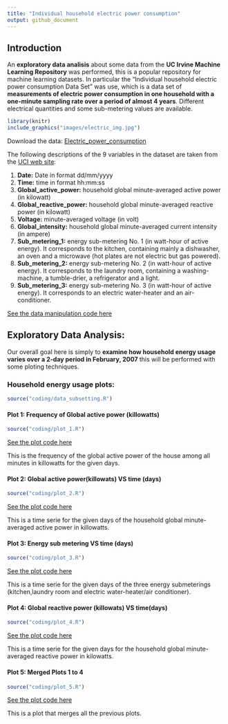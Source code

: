 ---
title: "Individual household electric power consumption"
output: github_document
---

## Introduction

An **exploratory data analisis** about some data from the **UC Irvine Machine Learning Repository** was performed, this is a popular repository for machine learning datasets. In particular the “Individual household electric power consumption Data Set” was use, which is a data set of **measurements of electric power consumption in one household with a one-minute sampling rate over a period of almost 4 years**. Different electrical quantities and some sub-metering values are available.

```{r echo=FALSE,message=FALSE, warning=FALSE,out.width="1000px"}
library(knitr)
include_graphics("images/electric_img.jpg")
```

Download the data: [Electric_power_consumption](https://d396qusza40orc.cloudfront.net/exdata%2Fdata%2Fhousehold_power_consumption.zip)

The following descriptions of the 9 variables in the dataset are taken from the [UCI web site](https://archive.ics.uci.edu/ml/datasets/Individual+household+electric+power+consumption):

1. **Date:** Date in format dd/mm/yyyy
2. **Time:** time in format hh:mm:ss
3. **Global_active_power:** household global minute-averaged active power (in kilowatt)
4. **Global_reactive_power:** household global minute-averaged reactive power (in kilowatt)
5. **Voltage:** minute-averaged voltage (in volt)
6. **Global_intensity:** household global minute-averaged current intensity (in ampere)
7. **Sub_metering_1:** energy sub-metering No. 1 (in watt-hour of active energy). It corresponds to the kitchen, containing mainly a dishwasher, an oven and a microwave (hot plates are not electric but gas powered).
8. **Sub_metering_2:** energy sub-metering No. 2 (in watt-hour of active energy). It corresponds to the laundry room, containing a washing-machine, a tumble-drier, a refrigerator and a light.
9. **Sub_metering_3:** energy sub-metering No. 3 (in watt-hour of active energy). It corresponds to an electric water-heater and an air-conditioner.

[See the data manipulation code here](XXXXXX)

## Exploratory Data Analysis:

Our overall goal here is simply to **examine how household energy usage varies over a 2-day period in February, 2007** this will be performed with some ploting techniques.

### Household energy usage plots:
```{r,warning=FALSE,message=FALSE,echo=FALSE}
source("coding/data_subsetting.R")
```


#### Plot 1: Frequency of Global active power (killowatts)
```{r,warning=FALSE,message=FALSE,echo=FALSE}
source("coding/plot_1.R")
```

[See the plot code here](XXXXXX)

This is the frequency of the global active power of the house among all minutes in killowatts for the given days.

#### Plot 2: Global active power(killowats) VS time (days)
```{r,warning=FALSE,message=FALSE,echo=FALSE}
source("coding/plot_2.R")
```

[See the plot code here](XXXXXX)

This is a time serie for the given days of the household global minute-averaged active power in killowatts.

#### Plot 3: Energy sub metering VS time (days)
```{r,warning=FALSE,message=FALSE,echo=FALSE}
source("coding/plot_3.R")
```

[See the plot code here](XXXXXX)

This is a time serie for the given days of the three energy submeterings (kitchen,laundry room and electric water-heater/air conditioner).

#### Plot 4: Global reactive power (killowats) VS time(days)
```{r,warning=FALSE,message=FALSE,echo=FALSE}
source("coding/plot_4.R")
```

[See the plot code here](XXXXXX)

This is a time serie for the given days for the household global minute-averaged reactive power in kilowatts.

#### Plot 5: Merged Plots 1 to 4
```{r,warning=FALSE,message=FALSE,echo=FALSE}
source("coding/plot_5.R")
```

[See the plot code here](XXXXXX)

This is a plot that merges all the previous plots.
